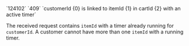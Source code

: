 <tr>
<td>`124102`</td>
<td>`409`</td>
<td>`customerId {0} is linked to itemId {1} in cartId {2} with an active timer`</td>
<td>

The received request contains `itemId` with a timer already running for `customerId`. A customer cannot have more than one `itemId` with a running timer.

</td>
</tr>